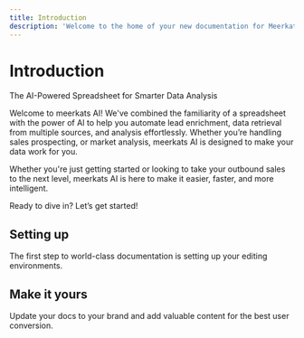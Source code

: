 ```yaml
---
title: Introduction
description: 'Welcome to the home of your new documentation for Meerkats'
---
```


Introduction
============

The AI-Powered Spreadsheet for Smarter Data Analysis

Welcome to meerkats AI! We've combined the familiarity of a spreadsheet with the power of AI to help you automate lead enrichment, data retrieval from multiple sources, and analysis effortlessly. Whether you’re handling sales prospecting, or market analysis, meerkats AI is designed to make your data work for you.

Whether you're just getting started or looking to take your outbound sales to the next level, meerkats AI is here to make it easier, faster, and more intelligent. 

Ready to dive in? Let’s get started!



## Setting up
The first step to world-class documentation is setting up your editing environments.


## Make it yours
Update your docs to your brand and add valuable content for the best user conversion.
